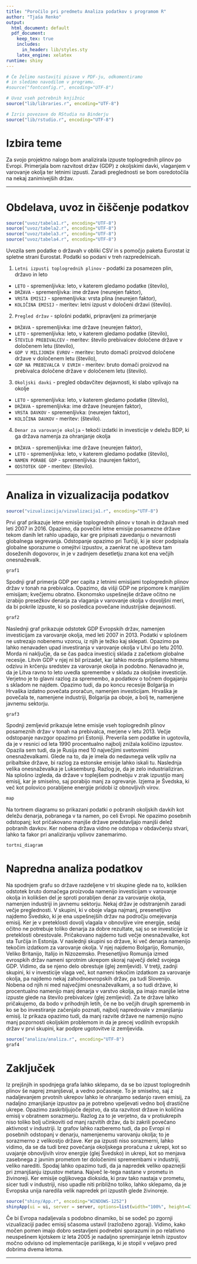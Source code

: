 ```yaml
---
title: "Poročilo pri predmetu Analiza podatkov s programom R"
author: "Tjaša Renko"
output:
  html_document: default
  pdf_document:
    keep_tex: true
    includes:
      in_header: lib/styles.sty
    latex_engine: xelatex
runtime: shiny
---
```




```r
# Če želimo nastaviti pisave v PDF-ju, odkomentiramo
# in sledimo navodilom v programu.
#source("fontconfig.r", encoding="UTF-8")

# Uvoz vseh potrebnih knjižnic
source("lib/libraries.r", encoding="UTF-8")
```

```r
# Izris povezave do RStudia na Binderju
source("lib/rstudio.r", encoding="UTF-8")
```

# Izbira teme

Za svojo projektno nalogo bom analizirala izpuste toplogrednih plinov po Evropi. Primerjala bom razvitost držav (GDP) z okoljskimi davki, vlaganjem v varovanje okolja ter letnimi izpusti. Zaradi preglednosti se bom osredotočila na nekaj zanimivejših držav.

***

# Obdelava, uvoz in čiščenje podatkov

```r
source("uvoz/tabela1.r", encoding="UTF-8")
source("uvoz/tabela2.r", encoding="UTF-8")
source("uvoz/tabela3.r", encoding="UTF-8")
source("uvoz/tabela4.r", encoding="UTF-8")
```

Uvozila sem podatke o državah v obliki CSV in s pomočjo paketa Eurostat iz spletne strani Eurostat. Podatki so podani v treh razpredelnicah.

1. `Letni izpusti toplogrednih plinov` - podatki za posamezen plin, državo in leto
  - `LETO` - spremenljivka: leto, v katerem gledamo podatke (število),
  - `DRŽAVA` - spremenljivka: ime države (neurejen faktor),
  - `VRSTA EMISIJ` - spremenljivka: vrsta plina (neurejen faktor),
  - `KOLIČINA EMISIJ` - meritev: letni izpust v določeni državi (število).

2. `Pregled držav` - splošni podatki, pripravljeni za primerjanje
  - `DRŽAVA` - spremenljivka: ime države (neurejen faktor),
  - `LETO` - spremenljivka: leto, v katerem gledamo podatke (število),
  - `ŠTEVILO PREBIVALCEV` - meritev: število prebivalcev določene države v določenem letu (število),
  - `GDP V MILIJONIH EVROV` - meritev: bruto domači proizvod določene države v določenem letu (število),
  - `GDP NA PREBIVALCA V EVRIH` - meritev: bruto domači proizvod na prebivalca določene države v določenem letu (število).
  
3. `Okoljski davki` - pregled obdavčitev dejavnosti, ki slabo vplivajo na okolje
  - `LETO` - spremenljivka: leto, v katerem gledamo podatke (število),
  - `DRŽAVA` - spremenljivka: ime države (neurejen faktor),
  - `VRSTA DAVKOV` - spremenljivka: (neurejen faktor),
  - `KOLIČINA DAVKOV` - meritev: (število).
  
4. `Denar za varovanje okolja` - tekoči izdatki in investicije v deležu BDP, ki ga država namenja za ohranjanje okolja
  - `DRŽAVA` - spremenljivka: ime države (neurejen faktor),
  - `LETO` - spremenljivka: leto, v katerem gledamo podatke (število),
  - `NAMEN PORABE GDP` - spremenljivka: (naurejen faktor),
  - `ODSTOTEK GDP` - meritev: (število).

***

# Analiza in vizualizacija podatkov

```r
source("vizualizacija/vizualizacija1.r", encoding="UTF-8")
```
Prvi graf prikazuje letne emisije toplogrednih plinov v tonah in državah med leti 2007 in 2016. Opazimo, da povečini letne emisije posamezne države tekom danih let rahlo upadajo, kar gre pripisati zavedanju o nevarnosti globalnega segrevanja. Odstopanje opazimo pri Turčiji, ki je sicer podpisala globalne sporazume o omejitvi izpustov, a zaenkrat ne upošteva tam doseženih dogovorov, in je v zadnjem desetletju znana kot ena večjih onesnaževalk.

```r
graf1
```

Spodnji graf primerja GDP per capita z letnimi emisijami toplogrednih plinov držav v tonah na prebivalca. Opazimo, da višji GDP ne pripomore k manjšim emisijam; kvečjemu obratno. Ekonomsko uspešnejše države očitno ne izrabijo presežkov denarja za vlaganja v varovanje okolja v dovoljšni meri, da bi pokrile izpuste, ki so posledica povečane industrijske dejavnosti.

```r
graf2
```

Naslednji graf prikazuje odstotek GDP Evropskih držav, namenjen investicijam za varovanje okolja, med leti 2007 in 2013. Podatki v splošnem ne ustrezajo nobenemu vzorcu, iz njih je težko kaj sklepati. Opazimo pa lahko nenavaden upad investiranja v varovanje okolja v Litvi po letu 2010. Morda ni naključje, da se čas padca investicij sklada z začetkom globalne recesije. Litvin GDP v njej ni bil prizadet, kar lahko morda pripišemo hitremu odzivu in krčenju sredstev za varovanje okolja in podobno. Nenavadno je, da je Litva ravno to leto uvedla spremembe v skladu za okoljske investicije. Verjetno je to glavni razlog za spremembo, a podatkov o točnem dogajanju s skladom ne najdem. Opazimo tudi, da po koncu recesije Bolgarija in Hrvaška izdatno povečata proračun, namenjen investicijam. Hrvaška je povečala te, namenjene industriji, Bolgarija pa oboje, a bolj te, namenjene javnemu sektorju.

```r
graf3
```

Spodnji zemljevid prikazuje letne emisije vseh toplogrednih plinov posameznih držav v tonah na prebivalca, merjene v letu 2013. Večje odstopanje navzgor opazimo pri Estoniji. Preverila sem podatke in ugotovila, da je v resnici od leta 1990 procentualno najbolj znižala količino izpustov. Opazila sem tudi, da je Rusija med 10 največjimi svetovnimi onesnaževalkami. Glede na to, da je imela do nedavnega velik vpliv na pribaltske države, bi razlog za estonske emisije lahko iskali tu. Naslednja velika onesnaževalka je Luksemburg. Razlog je, da je zelo industrializiran. Na splošno izgleda, da države v toplejšem podnebju v zrak izpustijo manj emisij, kar je smiselno, saj porabijo manj za ogrevanje. Izjema je Švedska, ki več kot polovico porabljene energije pridobi iz obnovljivih virov.

```r
map
```

Na tortnem diagramu so prikazani podatki o pobranih okoljskih davkih kot deležu denarja, pobranega v ta namen, po celi Evropi. Ne opazimo posebnih odstopanj; kot pričakovano manjše države predstavljajo manjši delež pobranih davkov. Ker nobena država vidno ne odstopa v obdavčenju stvari, lahko ta fakor pri analiziranju vplivov zanemarimo.

```r
tortni_diagram
```

# Napredna analiza podatkov

Na spodnjem grafu so države razdeljene v tri skupine glede na to, kolikšen odstotek bruto domačega proizvoda namenijo investicijam v varovanje okolja in  kolikšen del je sproti porabljen denar za varovanje okolja, namenjen industriji in javnemu sektorju. Nekaj držav je odstranjenih zaradi večje preglednosti. V skupini, ki v oboje vlaga najmanj, presenetljivo najdemo Švedsko, ki je ena uspešnejših držav na področju omejevanja emisij. Ker je v preteklosti dovolj vlagala v obnovljive vire energije, sedaj očitno ne potrebuje toliko denarja za dobre rezultate, saj so se investicije iz preteklosti obrestovale. Pričakovano najdemo tudi večje onesnaževalke, kot sta Turčija in Estonija. V naslednji skupini so države, ki več denarja namenijo tekočim izdatkom za varovanje okolja. V njej najdemo Bolgarijo, Romunijo, Veliko Britanijo, Italijo in Nizozemsko. Presenetljivo Romunija izmed evrospkih držav nameni sprotnim ukrepom skoraj največji delež svojega GDP. Vidimo, da se njeno delo obrestuje (glej zemljevid). V tretji, zadnji skupini, ki v investicije vlaga več, kot nameni tekočim izdatkom za varovanje okolja, pa najdemo nekaj zahodnoevropskih držav, pa tudi Slovenijo. Nobena od njih ni med največjimi onesnaževalkami, a so tudi države, ki procentualno namenijo manj denarja v varstvo okolja, pa imajo manjše letne izpuste glede na število prebivalcev (glej zemljevid). Za te države lahko pričakujemo, da bodo v prihodnjih letih, če ne bo večjih drugih sprememb in ko se bo investiranje začenjalo poznati, najbolj napredovale v zmanjšanju emisij. Iz prikaza opazimo tudi, da manj razvite države ne namenijo nujno manj pozornosti okoljskim problemom in da je precej vodilnih evropskih držav v prvi skupini, kar podpre ugotovitve iz zemljevida.

```r
source("analiza/analiza.r", encoding="UTF-8")
graf4
```

# Zaključek

Iz prejšnjih in spodnjega grafa lahko sklepamo, da se bo izpust toplogrednih plinov še naprej zmanjševal, a vedno počasneje. To je smiselno, saj z nadaljevanjem prvotnih ukrepov lahko le ohranjamo sedanjo raven emisij, za nadaljno zmanjšanje izpustov pa je potrebno vpeljevati vedno bolj drastične ukrepe. Opazimo zaskrbljujoče dejstvo, da sta razvitost države in količina emisij v obratnem sorazmerju. Razlog za to je verjetno, da v protiukrepih niso toliko bolj učinkoviti od manj razvitih držav, da bi zakrili povečano aktivnost v industriji. Iz grafov lahko razberemo tudi, da po Evropi ni posebnih odstopanj v denarju, namenjenemu varovanju okolja; to je sorazmerno z velikostjo države. Ker pa izpusti niso sorazmerni, lahko vidimo, da se da tudi brez povečanja okoljskega proračuna z ukrepi, kot so uvajanje obnovljivih virov energije (glej Švedsko) in ukrepi, kot so menjava zasebnega z javnim prometom ter določenimi spremembami v industriji, veliko narediti. Spodaj lahko opazimo tudi, da ja napredek veliko opaznejši pri zmanjšanju izpustov metana. Največ le-tega nastane v prometu in živinoreji. Ker emisije ogljikovega dioksida, ki prav tako nastaja v prometu, sicer tudi v industriji, niso upadle niti približno toliko, lahko sklepamo, da je Evropska unija naredila velik napredek pri izpustih glede živinoreje.

```r
source("shiny/App.r", encoding="WINDOWS-1252")
shinyApp(ui = ui, server = server, options=list(width="100%", height=430))
```
Če bi Evropa nadaljevala s podobno dinamiko, bi se sodeč po zgornji vizualizaciji padec emisij sčasoma ustavil (razloženo zgoraj). Vidimo, kako močen pomen imajo dobro sestavljeni podnebni sporazumi in po relativno neuspešnem kjotskem iz leta 2005 je nadaljno spreminjanje letnih izpustov močno odvisno od implementacije pariškega, ki je stopil v veljavo pred dobrima dvema letoma.

***
